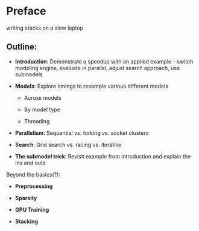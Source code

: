 # Preface {.unnumbered}

writing stacks on a slow laptop

## Outline:

-   **Introduction**: Demonstrate a speedup with an applied example – switch modeling engine, evaluate in parallel, adjust search approach, use submodels

-   **Models**: Explore timings to resample various different models

    -   Across models

    -   By model type

    -   Threading

-   **Parallelism**: Sequential vs. forking vs. socket clusters

-   **Search**: Grid search vs. racing vs. iterative

-   **The submodel trick**: Revisit example from introduction and explain the ins and outs

Beyond the basics(?):

-   **Preprocessing**

-   **Sparsity**

-   **GPU Training**

-   **Stacking**
